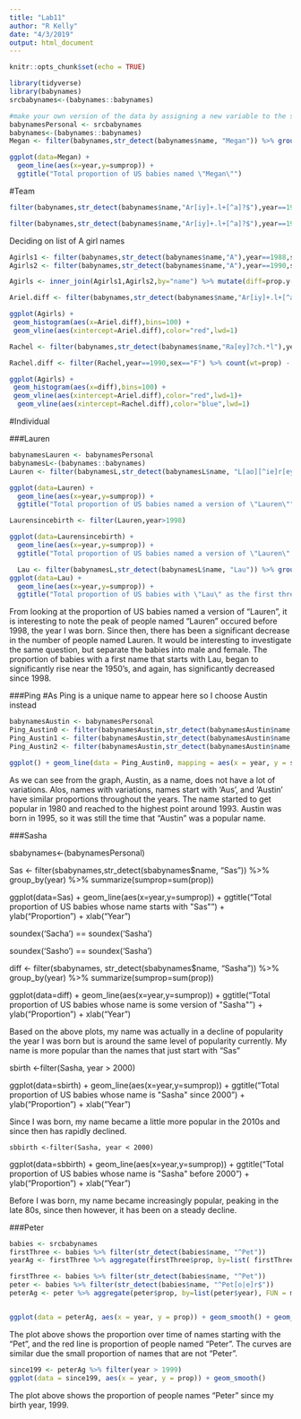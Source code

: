 ```yaml
---
title: "Lab11"
author: "R Kelly"
date: "4/3/2019"
output: html_document
---
```


```r
knitr::opts_chunk$set(echo = TRUE)
```

```r
library(tidyverse)
library(babynames)
srcbabynames<-(babynames::babynames)
```

```r
#make your own version of the data by assigning a new variable to the srcbabynames data object
babynamesPersonal <- srcbabynames
babynames<-(babynames::babynames)
Megan <- filter(babynames,str_detect(babynames$name, "Megan")) %>% group_by(year) %>% summarize(sumprop=sum(prop))

ggplot(data=Megan) +
  geom_line(aes(x=year,y=sumprop)) +
  ggtitle("Total proportion of US babies named \"Megan\"")

```

#Team

```r
filter(babynames,str_detect(babynames$name,"Ar[iy]+.l+[^a]?$"),year==1988,sex=="F") %>% count(wt=prop) #0.000841196	

filter(babynames,str_detect(babynames$name,"Ar[iy]+.l+[^a]?$"),year==1990,sex=="F") %>% count(wt=prop) #0.002612356	
```

Deciding on list of A girl names
```r
Agirls1 <- filter(babynames,str_detect(babynames$name,"A"),year==1988,sex=="F")
Agirls2 <- filter(babynames,str_detect(babynames$name,"A"),year==1990,sex=="F")

Agirls <- inner_join(Agirls1,Agirls2,by="name") %>% mutate(diff=prop.y-prop.x) %>% select(name,prop.x,prop.y,diff)

Ariel.diff <- filter(babynames,str_detect(babynames$name,"Ar[iy]+.l+[^a]?$"),year==1990,sex=="F") %>% count(wt=prop) - filter(babynames,str_detect(babynames$name,"Ar[iy]+.l+[^a]?$"),year==1988,sex=="F") %>% count(wt=prop)

ggplot(Agirls) +
 geom_histogram(aes(x=Ariel.diff),bins=100) + 
 geom_vline(aes(xintercept=Ariel.diff),color="red",lwd=1) 
```

```r
Rachel <- filter(babynames,str_detect(babynames$name,"Ra[ey]?ch.*l"),year%in%c(1973,1988,1990)) %>% filter(name!="Rachelann") %>% filter(name!="Rachelanne")

Rachel.diff <- filter(Rachel,year==1990,sex=="F") %>% count(wt=prop) - filter(Rachel,year==1988,sex=="F") %>% count(wt=prop) #-0.001888172

ggplot(Agirls) +
 geom_histogram(aes(x=diff),bins=100) + 
 geom_vline(aes(xintercept=Ariel.diff),color="red",lwd=1)+
  geom_vline(aes(xintercept=Rachel.diff),color="blue",lwd=1)
```



#Individual

###Lauren

```r
babynamesLauren <- babynamesPersonal
babynamesL<-(babynames::babynames)
Lauren <- filter(babynamesL,str_detect(babynamesL$name, "L[ao][^ie]r[ey]n+[^a]?$")) %>% group_by(year) %>% summarize(sumprop=sum(prop))

ggplot(data=Lauren) +
  geom_line(aes(x=year,y=sumprop)) +
  ggtitle("Total proportion of US babies named a version of \"Lauren\"")

Laurensincebirth <- filter(Lauren,year>1998)

ggplot(data=Laurensincebirth) +
  geom_line(aes(x=year,y=sumprop)) +
  ggtitle("Total proportion of US babies named a version of \"Lauren\" since 1998")

  Lau <- filter(babynamesL,str_detect(babynamesL$name, "Lau")) %>% group_by(year) %>% summarize(sumprop=sum(prop))
ggplot(data=Lau) +
  geom_line(aes(x=year,y=sumprop)) +
  ggtitle("Total proportion of US babies with \"Lau\" as the first three lettters in there name")

```

From looking at the proportion of US babies named a version of "Lauren", it is interesting to note the peak of people named "Lauren" occured before 1998, the year I was born. Since then, there has been a significant decrease in the number of people named Lauren. It would be interesting to investigate the same question, but separate the babies into male and female. The proportion of babies with a first name that starts with Lau, began to significantly rise near the 1950's, and again, has significantly decreased since 1998.



###Ping
#As Ping is a unique name to appear here so I choose Austin instead
```r
babynamesAustin <- babynamesPersonal
Ping_Austin0 <- filter(babynamesAustin,str_detect(babynamesAustin$name, "Aust[ioe]n")) %>% group_by(year) %>% summarize(sumProp0 = sum(prop))
Ping_Austin1 <- filter(babynamesAustin,str_detect(babynamesAustin$name, fixed("Aus"))) %>% group_by(year) %>% summarize(sumProp1 = sum(prop))
Ping_Austin2 <- filter(babynamesAustin,str_detect(babynamesAustin$name, fixed("Austin"))) %>% group_by(year) %>% summarize(sumProp2 = sum(prop))

ggplot() + geom_line(data = Ping_Austin0, mapping = aes(x = year, y = sumProp0), col = "red") + ylab("Sum of Proportion") + geom_line(data = Ping_Austin1, mapping = aes(x = year, y = sumProp1), col = "blue") + geom_line(data = Ping_Austin2, mapping = aes(x = year, y = sumProp2), col = "green") + ggtitle("The proportion of babys' name is 'Austin' and start with 'Aus' and all variations of 'Austin' from 1880 to 2001")
```
As we can see from the graph, Austin, as a name, does not have a lot of variations. Alos, names with variations, names start with 'Aus', and 'Austin' have similar proportions throughout the years. The name started to get popular in 1980 and reached to the highest point around 1993. Austin was born in 1995, so it was still the time that "Austin" was a popular name. 


###Sasha

sbabynames<-(babynamesPersonal)

Sas <- filter(sbabynames,str_detect(sbabynames$name, "Sas")) %>% group_by(year) %>% summarize(sumprop=sum(prop))

ggplot(data=Sas) +
  geom_line(aes(x=year,y=sumprop)) +
  ggtitle("Total proportion of US babies whose name starts with \"Sas\"") +
  ylab("Proportion") +
  xlab("Year")
  
soundex('Sacha') == soundex('Sasha')

soundex('Sasho') == soundex('Sasha')

diff <- filter(sbabynames, str_detect(sbabynames$name, "Sasha")) %>% group_by(year) %>% summarize(sumprop=sum(prop))

ggplot(data=diff) +
  geom_line(aes(x=year,y=sumprop)) +
  ggtitle("Total proportion of US babies whose name is some version of \"Sasha\"") +
  ylab("Proportion") +
  xlab("Year")

Based on the above plots, my name was actually in a decline of popularity the year 
I was born but is around the same level of popularity currently.
My name is more popular than the names that just start with "Sas"
  
sbirth <-filter(Sasha, year > 2000)
  
  ggplot(data=sbirth) +
    geom_line(aes(x=year,y=sumprop)) +
    ggtitle("Total proportion of US babies whose name is \"Sasha\" since 2000") +
    ylab("Proportion") +
    xlab("Year")
  
  Since I was born, my name became a little more popular in the 2010s and since then has 
  rapidly declined.
    
    sbbirth <-filter(Sasha, year < 2000)
  
  ggplot(data=sbbirth) +
    geom_line(aes(x=year,y=sumprop)) +
    ggtitle("Total proportion of US babies whose name is \"Sasha\" before 2000") +
    ylab("Proportion") +
    xlab("Year")
    
Before I was born, my name became increasingly popular, peaking in the late 80s, since 
then however, it has been on a steady decline.
    
###Peter
```r
babies <- srcbabynames
firstThree <- babies %>% filter(str_detect(babies$name, "^Pet"))
yearAg <- firstThree %>% aggregate(firstThree$prop, by=list( firstThree$year), FUN = median)

firstThree <- babies %>% filter(str_detect(babies$name, "^Pet"))
peter <- babies %>% filter(str_detect(babies$name, "^Pet[o|e]r$"))
peterAg <- peter %>% aggregate(peter$prop, by=list(peter$year), FUN = median)


ggplot(data = peterAg, aes(x = year, y = prop)) + geom_smooth() + geom_smooth(data = peter, aes(x = year, y = prop ), color = "red")


```
The plot above shows the proportion over time of names starting with the "Pet", and the red line is proportion of people named "Peter". The curves are similar due the small proportion of names that are not "Peter". 

```r
since199 <- peterAg %>% filter(year > 1999)
ggplot(data = since199, aes(x = year, y = prop)) + geom_smooth()
```
The plot above shows the proportion of people names "Peter" since my birth year, 1999. 
